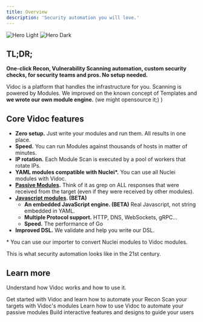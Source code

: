 ```yaml
---
title: Overview
description: 'Security automation you will love.'
---
```


<img
  className="block dark:hidden"
  src="/assets/cover.png"
  alt="Hero Light"
/>
<img
  className="hidden dark:block"
  src="/assets/cover.png"
  alt="Hero Dark"
/>

## TL;DR;

**One-click Recon, Vulnerability Scanning automation, custom security checks, for security teams and pros. No setup needed.**

Vidoc is a platform that handles the infrastructure for you. Scanning is powered by Modules. We improved on the known concept of Templates and **we wrote our own module engine.** (we might opensource it;) )

## Core Vidoc features

- **Zero setup.** Just write your modules and run them. All results in one place.
- **Speed.** You can run Modules against thousands of hosts in matter of minutes.
- **IP rotation.** Each Module Scan is executed by a pool of workers that rotate IPs.
- **YAML modules compatible with Nuclei\*.** You can use all Nuclei modules with Vidoc.
- **[Passive Modules](#passive-module).** Think of it as grep on ALL responses that were received from the target (even if they were received by other modules).
- **[Javascript modules](#our-take-on-javascript-modules). (BETA)**
    - **An embedded JavaScript engine. (BETA)** Real Javascript, not string embedded in YAML.
    - **Multiple Protocol support.** HTTP, DNS, WebSockets, gRPC...
    - **Speed.** The performance of Go
- **Improved DSL.** We validate and help you write our DSL.

\* You can use our importer to convert Nuclei modules to Vidoc modules.

This is what security automation looks like in the 21st century.

## Learn more

Understand how Vidoc works and how to use it.

<CardGroup cols={2}>
  <Card
    title="Recon"
    icon="palette"
    href="/docs/recon"
  >
    Get started with Vidoc and learn how to automate your Recon
  </Card>
  <Card
    title="Module Scans"
    icon="palette"
    href="/docs/module-scans"
  >
    Scan your targets with Vidoc's modules
  </Card>
  <Card
    title="Passive Modules"
    icon="code"
    href="/docs/passive-modules"
  >
    Learn how to use Vidoc to automate your passive modules
  </Card>
  <Card
    title="Add Components"
    icon="screwdriver-wrench"
    href="https://mintlify.com/docs/components/accordion"
  >
    Build interactive features and designs to guide your users
  </Card>
</CardGroup>

